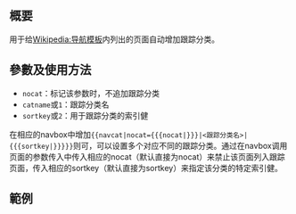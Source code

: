 <includeonly><!-- 在這裡加入模板的保護標識 --></includeonly><noinclude>{{Documentation subpage}}</noinclude>
<!-- 在本行下編輯模板說明 -->
== 概要 ==
用于给[[Wikipedia:导航模板]]内列出的页面自动增加跟踪分类。
== 參數及使用方法 ==
*<code>nocat</code>：标记该参数时，不追加跟踪分类
*<code>catname</code>或<code>1</code>：跟踪分类名
*<code>sortkey</code>或<code>2</code>：用于跟踪分类的索引健

在相应的navbox中增加<code><nowiki>{{navcat|nocat={{{nocat|}}}|<跟踪分类名>|{{{sortkey|}}}}}</nowiki></code>则可，可以设置多个对应不同的跟踪分类。通过在navbox调用页面的参数传入中传入相应的nocat（默认直接为nocat）来禁止该页面列入跟踪页面，传入相应的sortkey（默认直接为sortkey）来指定该分类的特定索引健。

== 範例 ==

<includeonly>{{sandbox other||
<!-- 本行下加入模板的分類，跨維基連結加入Wikidata（參見[[Wikipedia:Wikidata]]） -->

}}</includeonly>